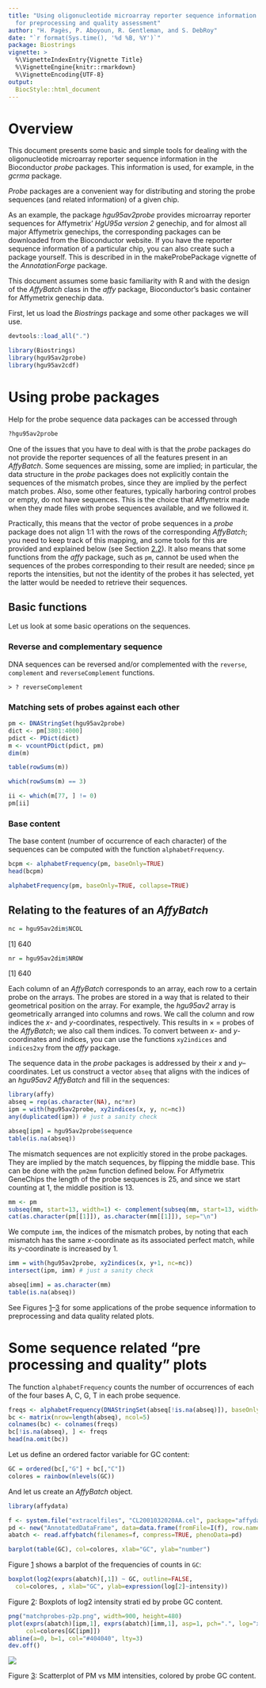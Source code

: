 ```yaml
---
title: "Using oligonucleotide microarray reporter sequence information
  for preprocessing and quality assessment"
author: "H. Pagès, P. Aboyoun, R. Gentleman, and S. DebRoy"
date: "`r format(Sys.time(), '%d %B, %Y')`"
package: Biostrings
vignette: >
  %\VignetteIndexEntry{Vignette Title}
  %\VignetteEngine{knitr::rmarkdown}
  %\VignetteEncoding{UTF-8}
output:
  BiocStyle::html_document
---
```


# Overview

This document presents some basic and simple tools for dealing with the oligonucleotide microarray reporter sequence information in the Bioconductor *probe* packages. This information is used, for example, in the *gcrma* package.

*Probe* packages are a convenient way for distributing and storing the probe sequences (and related information) of a given chip.

As an example, the package *hgu95av2probe* provides microarray reporter sequences for Affymetrix' *HgU95a version 2* genechip, and for almost all major Affymetrix genechips, the corresponding packages can be downloaded from the Bioconductor website. If you have the reporter sequence information of a particular chip, you can also create such a package yourself. This is described in in the makeProbePackage vignette of the *AnnotationForge* package.

This document assumes some basic familiarity with R and with the design of the *AffyBatch* class in the *affy* package, Bioconductor's basic container for Affymetrix genechip data.

First, let us load the *Biostrings* package and some other packages we will use.

```r
devtools::load_all(".")
```

```r
library(Biostrings) 
library(hgu95av2probe) 
library(hgu95av2cdf) 
```

# Using probe packages {#sec.prbpkg}

Help for the probe sequence data packages can be accessed through

```r
?hgu95av2probe
```

One of the issues that you have to deal with is that the *probe* packages do not provide the reporter sequences of all the features present in an *AffyBatch*. Some sequences are missing, some are implied; in particular, the data structure in the *probe* packages does not explicitly contain the sequences of the mismatch probes, since they are implied by the perfect match probes. Also, some other features, typically harboring control probes or empty, do not have sequences. This is the choice that Affymetrix made when they made files with probe sequences available, and we followed it.

Practically, this means that the vector of probe sequences in a *probe* package does not align 1:1 with the rows of the corresponding *AffyBatch*; you need to keep track of this mapping, and some tools for this are provided and explained below (see Section [2.2](#subsec.relating){reference-type="ref" reference="subsec.relating"}). It also means that some functions from the *affy* package, such as `pm`, cannot be used when the sequences of the probes corresponding to their result are needed; since `pm` reports the intensities, but not the identity of the probes it has selected, yet the latter would be needed to retrieve their sequences.

## Basic functions {#subsec.fcts}

Let us look at some basic operations on the sequences.

### Reverse and complementary sequence

DNA sequences can be reversed and/or complemented with the `reverse`, `complement` and `reverseComplement` functions.

`> ? reverseComplement`

### Matching sets of probes against each other

```r
pm <- DNAStringSet(hgu95av2probe) 
dict <- pm[3801:4000]
pdict <- PDict(dict)
m <- vcountPDict(pdict, pm)
dim(m) 
```

```r
table(rowSums(m))
```

```r
which(rowSums(m) == 3)
```

```r
ii <- which(m[77, ] != 0)
pm[ii]
```

### Base content

The base content (number of occurrence of each character) of the sequences can be computed with the function `alphabetFrequency`.

```r
bcpm <- alphabetFrequency(pm, baseOnly=TRUE)
head(bcpm) 
```

```r
alphabetFrequency(pm, baseOnly=TRUE, collapse=TRUE)
```

## Relating to the features of an *AffyBatch*

```r
nc = hgu95av2dim$NCOL
```

[1] 640

```r
nr = hgu95av2dim$NROW
```

[1] 640

Each column of an *AffyBatch* corresponds to an array, each row to a certain probe on the arrays. The probes are stored in a way that is related to their geometrical position on the array. For example, the *hgu95av2* array is geometrically arranged into columns and rows. We call the column and row indices the $x$- and $y$-coordinates, respectively. This results in $\times$ $=$ probes of the *AffyBatch*; we also call them indices. To convert between $x$- and $y$-coordinates and indices, you can use the functions `xy2indices` and `indices2xy` from the *affy* package.

The sequence data in the *probe* packages is addressed by their $x$ and $y$--coordinates. Let us construct a vector `abseq` that aligns with the indices of an *hgu95av2* *AffyBatch* and fill in the sequences:

```r
library(affy) 
abseq = rep(as.character(NA), nc*nr) 
ipm = with(hgu95av2probe, xy2indices(x, y, nc=nc)) 
any(duplicated(ipm)) # just a sanity check 
```

```r
abseq[ipm] = hgu95av2probe$sequence
table(is.na(abseq))
```

The mismatch sequences are not explicitly stored in the probe packages. They are implied by the match sequences, by flipping the middle base. This can be done with the `pm2mm` function defined below. For Affymetrix GeneChips the length of the probe sequences is 25, and since we start counting at 1, the middle position is 13.

```r
mm <- pm
subseq(mm, start=13, width=1) <- complement(subseq(mm, start=13, width=1))
cat(as.character(pm[[1]]), as.character(mm[[1]]), sep="\n")
```

We compute `imm`, the indices of the mismatch probes, by noting that each mismatch has the same $x$-coordinate as its associated perfect match, while its $y$-coordinate is increased by 1.

```r
imm = with(hgu95av2probe, xy2indices(x, y+1, nc=nc))
intersect(ipm, imm) # just a sanity check
```

```r
abseq[imm] = as.character(mm)
table(is.na(abseq))
```

See Figures [1](#matchprobes-bap){reference-type="ref" reference="matchprobes-bap"}--[3](#matchprobes-p2p){reference-type="ref" reference="matchprobes-p2p"} for some applications of the probe sequence information to preprocessing and data quality related plots.

# Some sequence related "pre processing and quality" plots {#subsec.prqplots}

The function `alphabetFrequency` counts the number of occurrences of each of the four bases A, C, G, T in each probe sequence.

```r
freqs <- alphabetFrequency(DNAStringSet(abseq[!is.na(abseq)]), baseOnly=TRUE)
bc <- matrix(nrow=length(abseq), ncol=5)
colnames(bc) <- colnames(freqs)
bc[!is.na(abseq), ] <- freqs
head(na.omit(bc))
```

Let us define an ordered factor variable for GC content:

```r
GC = ordered(bc[,"G"] + bc[,"C"])
colores = rainbow(nlevels(GC))
```

And let us create an *AffyBatch* object.

```r
library(affydata)
```

```r
f <- system.file("extracelfiles", "CL2001032020AA.cel", package="affydata")
pd <- new("AnnotatedDataFrame", data=data.frame(fromFile=I(f), row.names="f"))
abatch <- read.affybatch(filenames=f, compress=TRUE, phenoData=pd)
```

```r
barplot(table(GC), col=colores, xlab="GC", ylab="number")
```

Figure [1](#matchprobes-bap){reference-type="ref" reference="matchprobes-bap"} shows a barplot of the frequencies of counts in `GC`:

```r
boxplot(log2(exprs(abatch)[,1]) ~ GC, outline=FALSE,
  col=colores, , xlab="GC", ylab=expression(log[2]~intensity))
```

Figure [2](#matchprobes-bxp){reference-type="ref" reference="matchprobes-bxp"}: Boxplots of log2 intensity strati ed by probe GC content.

```r
png("matchprobes-p2p.png", width=900, height=480)
plot(exprs(abatch)[ipm,1], exprs(abatch)[imm,1], asp=1, pch=".", log="xy",xlab="PM", ylab="MM",
     col=colores[GC[ipm]]) 
abline(a=0, b=1, col="#404040", lty=3)
dev.off()
```

![](matchprobes-p2p.png)

Figure [3](#matchprobes-p2p){reference-type="ref" reference="matchprobes-p2p"}: Scatterplot of PM vs MM intensities, colored by probe GC content.
